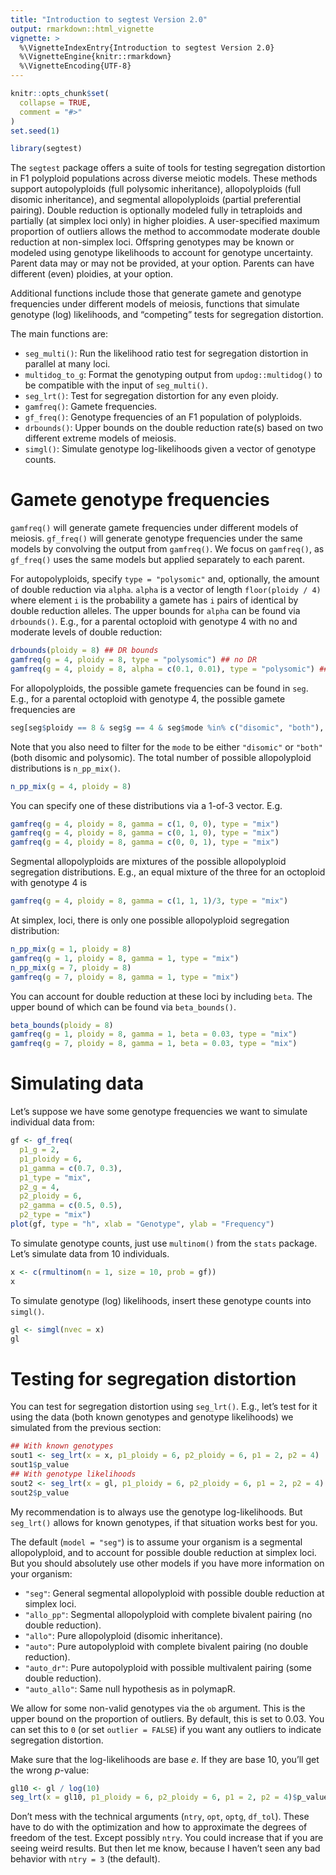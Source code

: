 ```yaml
---
title: "Introduction to segtest Version 2.0"
output: rmarkdown::html_vignette
vignette: >
  %\VignetteIndexEntry{Introduction to segtest Version 2.0}
  %\VignetteEngine{knitr::rmarkdown}
  %\VignetteEncoding{UTF-8}
---
```


```r
knitr::opts_chunk$set(
  collapse = TRUE,
  comment = "#>"
)
set.seed(1)
```

```r
library(segtest)
```

The `segtest` package offers a suite of tools for testing segregation distortion in F1 polyploid populations across diverse meiotic models. These methods support autopolyploids (full polysomic inheritance), allopolyploids (full disomic inheritance), and segmental allopolyploids (partial preferential pairing). Double reduction is optionally modeled fully in tetraploids and partially (at simplex loci only) in higher ploidies. A user-specified maximum proportion of outliers allows the method to accommodate moderate double reduction at non-simplex loci. Offspring genotypes may be known or modeled using genotype likelihoods to account for genotype uncertainty. Parent data may or may not be provided, at your option. Parents can have different (even) ploidies, at your option.

Additional functions include those that generate gamete and genotype frequencies under different models of meiosis, functions that simulate genotype (log) likelihoods, and "competing" tests for segregation distortion.

The main functions are:

- `seg_multi()`: Run the likelihood ratio test for segregation distortion in parallel at many loci.
- `multidog_to_g`: Format the genotyping output from `updog::multidog()` to be compatible with the input of `seg_multi()`.
- `seg_lrt()`: Test for segregation distortion for any even ploidy.
- `gamfreq()`: Gamete frequencies.
- `gf_freq()`: Genotype frequencies of an F1 population of polyploids.
- `drbounds()`: Upper bounds on the double reduction rate(s) based on two different
   extreme models of meiosis.
- `simgl()`: Simulate genotype log-likelihoods given a vector of genotype counts.

# Gamete genotype frequencies

`gamfreq()` will generate gamete frequencies under different models of meiosis. `gf_freq()` will generate genotype frequencies under the same models by convolving the output from `gamfreq()`. We focus on `gamfreq()`, as `gf_freq()` uses the same models but applied separately to each parent.

For autopolyploids, specify `type = "polysomic"` and, optionally, the amount of double reduction via `alpha`. `alpha` is a vector of length `floor(ploidy / 4)` where element `i` is the probability a gamete has `i` pairs of identical by double reduction alleles. The upper bounds for `alpha` can be found via `drbounds()`. E.g., for a parental octoploid with genotype 4 with no and moderate levels of double reduction:
```r
drbounds(ploidy = 8) ## DR bounds
gamfreq(g = 4, ploidy = 8, type = "polysomic") ## no DR
gamfreq(g = 4, ploidy = 8, alpha = c(0.1, 0.01), type = "polysomic") ## Some DR
```

For allopolyploids, the possible gamete frequencies can be found in `seg`. E.g., for a parental octoploid with genotype 4, the possible gamete frequencies are
```r
seg[seg$ploidy == 8 & seg$g == 4 & seg$mode %in% c("disomic", "both"), "p"]
```
Note that you also need to filter for the `mode` to be either `"disomic"` or `"both"` (both disomic and polysomic). The total number of possible allopolyploid distributions is `n_pp_mix()`.
```r
n_pp_mix(g = 4, ploidy = 8)
```
You can specify one of these distributions via a 1-of-3 vector. E.g.
```r
gamfreq(g = 4, ploidy = 8, gamma = c(1, 0, 0), type = "mix")
gamfreq(g = 4, ploidy = 8, gamma = c(0, 1, 0), type = "mix")
gamfreq(g = 4, ploidy = 8, gamma = c(0, 0, 1), type = "mix")
```

Segmental allopolyploids are mixtures of the possible allopolyploid segregation distributions. E.g., an equal mixture of the three for an octoploid with genotype 4 is
```r
gamfreq(g = 4, ploidy = 8, gamma = c(1, 1, 1)/3, type = "mix") 
```

At simplex, loci, there is only one possible allopolyploid segregation distribution:
```r
n_pp_mix(g = 1, ploidy = 8)
gamfreq(g = 1, ploidy = 8, gamma = 1, type = "mix")
n_pp_mix(g = 7, ploidy = 8)
gamfreq(g = 7, ploidy = 8, gamma = 1, type = "mix")
```
You can account for double reduction at these loci by including `beta`. The upper bound of which can be found via `beta_bounds()`.
```r
beta_bounds(ploidy = 8)
gamfreq(g = 1, ploidy = 8, gamma = 1, beta = 0.03, type = "mix")
gamfreq(g = 7, ploidy = 8, gamma = 1, beta = 0.03, type = "mix")
```

# Simulating data

Let's suppose we have some genotype frequencies we want to simulate individual data from:
```r
gf <- gf_freq(
  p1_g = 2, 
  p1_ploidy = 6,
  p1_gamma = c(0.7, 0.3), 
  p1_type = "mix",
  p2_g = 4,
  p2_ploidy = 6, 
  p2_gamma = c(0.5, 0.5), 
  p2_type = "mix")
plot(gf, type = "h", xlab = "Genotype", ylab = "Frequency")
```

To simulate genotype counts, just use `multinom()` from the `stats` package. Let's simulate data from 10 individuals.
```r
x <- c(rmultinom(n = 1, size = 10, prob = gf))
x
```
To simulate genotype (log) likelihoods, insert these genotype counts into `simgl()`.
```r
gl <- simgl(nvec = x)
gl
```

# Testing for segregation distortion

You can test for segregation distortion using `seg_lrt()`. E.g., let's test for it using the data (both known genotypes and genotype likelihoods) we simulated from the previous section:
```r
## With known genotypes
sout1 <- seg_lrt(x = x, p1_ploidy = 6, p2_ploidy = 6, p1 = 2, p2 = 4)
sout1$p_value
## With genotype likelihoods
sout2 <- seg_lrt(x = gl, p1_ploidy = 6, p2_ploidy = 6, p1 = 2, p2 = 4)
sout2$p_value
```

My recommendation is to always use the genotype log-likelihoods. But `seg_lrt()` allows for known genotypes, if that situation works best for you.

The default (`model = "seg"`) is to assume your organism is a segmental allopolyploid, and to account for possible double reduction at simplex loci. But you should absolutely use other models if you have more information on your organism:

- `"seg"`: General segmental allopolyploid with possible double reduction at simplex loci.
- `"allo_pp"`: Segmental allopolyploid with complete bivalent pairing (no double reduction).
- `"allo"`: Pure allopolyploid (disomic inheritance).
- `"auto"`: Pure autopolyploid with complete bivalent pairing (no double reduction).
- `"auto_dr"`: Pure autopolyploid with possible multivalent pairing (some double reduction).
- `"auto_allo"`: Same null hypothesis as in polymapR.

We allow for some non-valid genotypes via the `ob` argument. This is the upper bound on the proportion of outliers. By default, this is set to 0.03. You can set this to `0` (or set `outlier = FALSE`) if you want any outliers to indicate segregation distortion.

Make sure that the log-likelihoods are base $e$. If they are base 10, you'll get the wrong $p$-value:
```r
gl10 <- gl / log(10)
seg_lrt(x = gl10, p1_ploidy = 6, p2_ploidy = 6, p1 = 2, p2 = 4)$p_value
```

Don't mess with the technical arguments (`ntry`, `opt`, `optg`, `df_tol`). These have to do with the optimization and how to approximate the degrees of freedom of the test. Except possibly `ntry`. You could increase that if you are seeing weird results. But then let me know, because I haven't seen any bad behavior with `ntry = 3` (the default).
